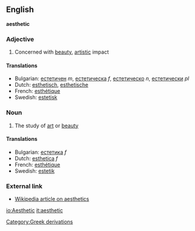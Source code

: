 ==English==
'''aesthetic'''
===Adjective===
#Concerned with [[beauty]], [[artistic]] impact

====Translations====
*Bulgarian: [[естетичен]] ''m'', [[естетическа]] ''f'', [[естетическо]] ''n'', [[естетически]] ''pl''
*Dutch: [[esthetisch]], [[esthetische]]
*French: [[esthétique]]
*Swedish: [[estetisk]]

===Noun===
#The study of [[art]] or [[beauty]]

====Translations====
*Bulgarian: [[естетика]] ''f''
*Dutch: [[esthetica]] ''f''
*French: [[esthétique]]
*Swedish: [[estetik]]

=== External link ===
* [[w:aesthetics|Wikipedia article on aesthetics]]

[[Category:Greek derivations]]

[[io:Aesthetic]]
[[it:aesthetic]]